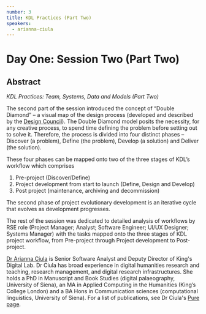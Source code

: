 ```yaml
---
number: 3
title: KDL Practices (Part Two)
speakers:
  - arianna-ciula
---
```


# Day One: Session Two (Part Two)

## Abstract

_KDL Practices: Team, Systems, Data and Models (Part Two)_

The second part of the session introduced the concept of “Double Diamond” – a
visual map of the design process (developed and described by the
[Design Council](https://www.designcouncil.org.uk/news-opinion/what-framework-innovation-design-councils-evolved-double-diamond)).
The Double Diamond model posits the necessity, for any creative process, to
spend time defining the problem before setting out to solve it. Therefore, the
process is divided into four distinct phases – Discover (a problem), Define (the
problem), Develop (a solution) and Deliver (the solution).

These four phases can be mapped onto two of the three stages of KDL’s workflow
which comprises

1. Pre-project (Discover/Define)
2. Project development from start to launch (Define, Design and Develop)
3. Post project (maintenance, archiving and decommission)

The second phase of project evolutionary development is an iterative cycle that
evolves as development progresses.

The rest of the session was dedicated to detailed analysis of workflows by RSE
role (Project Manager; Analyst; Software Engineer; UI/UX Designer; Systems
Manager) with the tasks mapped onto the three stages of KDL project workflow,
from Pre-project through Project development to Post-project.

<Download download="docs/1.3-Practices_2.pdf" />
<Speakers>

[Dr Arianna Ciula](https://www.kdl.kcl.ac.uk/who-we-are/dr-arianna-ciula/) is
Senior Software Analyst and Deputy Director of King's Digital Lab. Dr Ciula has
broad experience in digital humanities research and teaching, research
management, and digital research infrastructures. She holds a PhD in Manuscript
and Book Studies (digital palaeography, University of Siena), an MA in Applied
Computing in the Humanities (King’s College London) and a BA Hons in
Communication sciences (computational linguistics, University of Siena). For a
list of publications, see Dr Ciula's
[Pure page](https://kclpure.kcl.ac.uk/portal/arianna.ciula.html).
